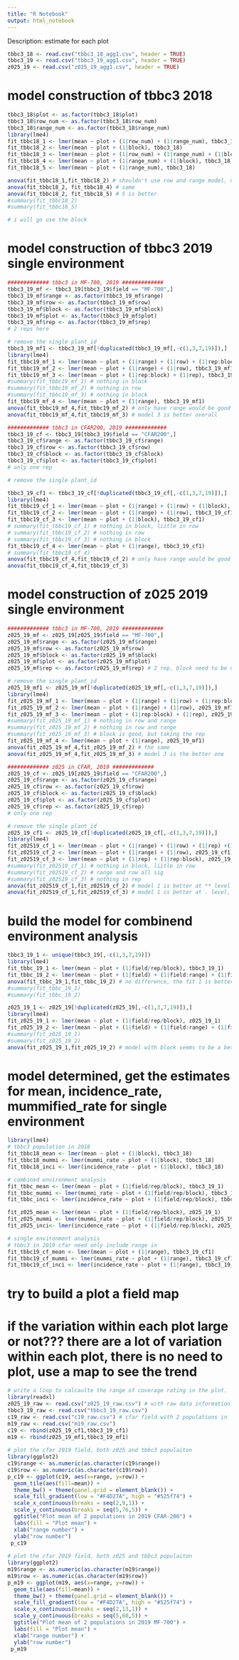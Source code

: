 ```yaml
---
title: "R Notebook"
output: html_notebook
---
```


Description: estimate for each plot 
```r
tbbc3_18 <- read.csv("tbbc3_18_agg1.csv", header = TRUE)
tbbc3_19 <- read.csv("tbbc3_19_agg1.csv", header = TRUE)
z025_19 <- read.csv("z025_19_agg1.csv", header = TRUE)
```

# model construction of tbbc3 2018
```r
tbbc3_18$plot <- as.factor(tbbc3_18$plot)
tbbc3_18$row_num <- as.factor(tbbc3_18$row_num)
tbbc3_18$range_num <- as.factor(tbbc3_18$range_num)
library(lme4)
fit_tbbc18_1 <- lmer(mean ~ plot + (1|row_num) + (1|range_num), tbbc3_18)
fit_tbbc18_2 <- lmer(mean ~ plot + (1|block), tbbc3_18)
fit_tbbc18_3 <- lmer(mean ~ plot + (1|row_num) + (1|range_num) + (1|block), tbbc3_18) # not able to converge
fit_tbbc18_4 <- lmer(mean ~ plot + (1|range_num) + (1|block), tbbc3_18)
fit_tbbc18_5 <- lmer(mean ~ plot + (1|range_num), tbbc3_18)

anova(fit_tbbc18_1,fit_tbbc18_2) # shouldn't use row and range model, not encough df
anova(fit_tbbc18_2, fit_tbbc18_4) # same
anova(fit_tbbc18_2, fit_tbbc18_5) # 5 is better
#summary(fit_tbbc18_2)
#summary(fit_tbbc18_5)

# i will go use the block 
``` 

# model construction of tbbc3 2019 single environment 
```r
############# tbbc3 in MF-700, 2019 #############
tbbc3_19_mf <- tbbc3_19[tbbc3_19$field == "MF-700",]
tbbc3_19_mf$range <- as.factor(tbbc3_19_mf$range)
tbbc3_19_mf$row <- as.factor(tbbc3_19_mf$row)
tbbc3_19_mf$block <- as.factor(tbbc3_19_mf$block)
tbbc3_19_mf$plot <- as.factor(tbbc3_19_mf$plot)
tbbc3_19_mf$rep <- as.factor(tbbc3_19_mf$rep)
# 2 reps here

# remove the single plant_id
tbbc3_19_mf1 <- tbbc3_19_mf[!duplicated(tbbc3_19_mf[,-c(1,3,7,19)]),]
library(lme4)
fit_tbbc19_mf_1 <- lmer(mean ~ plot + (1|range) + (1|row) + (1|rep:block) + (1|rep), tbbc3_19_mf1)
fit_tbbc19_mf_2 <- lmer(mean ~ plot + (1|range) + (1|row), tbbc3_19_mf1)
fit_tbbc19_mf_3 <- lmer(mean ~ plot + (1|rep:block) + (1|rep), tbbc3_19_mf1)
#summary(fit_tbbc19_mf_1) # nothing in block
#summary(fit_tbbc19_mf_2) # nothing in row
#summary(fit_tbbc19_mf_3) # nothing in block
fit_tbbc19_mf_4 <- lmer(mean ~ plot + (1|range), tbbc3_19_mf1)
anova(fit_tbbc19_mf_4,fit_tbbc19_mf_2) # only have range would be good enough
anova(fit_tbbc19_mf_4,fit_tbbc19_mf_3) # model 3 is better overall
```



```r
############# tbbc3 in CFAR200, 2019 #############
tbbc3_19_cf <- tbbc3_19[tbbc3_19$field == "CFAR200",]
tbbc3_19_cf$range <- as.factor(tbbc3_19_cf$range)
tbbc3_19_cf$row <- as.factor(tbbc3_19_cf$row)
tbbc3_19_cf$block <- as.factor(tbbc3_19_cf$block)
tbbc3_19_cf$plot <- as.factor(tbbc3_19_cf$plot) 
# only one rep 

# remove the single plant_id

tbbc3_19_cf1 <- tbbc3_19_cf[!duplicated(tbbc3_19_cf[,-c(1,3,7,19)]),]
library(lme4)
fit_tbbc19_cf_1 <- lmer(mean ~ plot + (1|range) + (1|row) + (1|block), tbbc3_19_cf1)
fit_tbbc19_cf_2 <- lmer(mean ~ plot + (1|range) + (1|row), tbbc3_19_cf1)
fit_tbbc19_cf_3 <- lmer(mean ~ plot + (1|block), tbbc3_19_cf1)
# summary(fit_tbbc19_cf_1) # nothing in block, liitle in row
# summary(fit_tbbc19_cf_2) # nothing in row
# summary(fit_tbbc19_cf_3) # nothing in block
fit_tbbc19_cf_4 <- lmer(mean ~ plot + (1|range), tbbc3_19_cf1)
# summary(fit_tbbc19_cf_4)
anova(fit_tbbc19_cf_4,fit_tbbc19_cf_2) # only have range would be good enough
anova(fit_tbbc19_cf_4,fit_tbbc19_cf_3)
```


# model construction of z025 2019 single environment 
```r
############# tbbc3 in MF-700, 2019 #############
z025_19_mf <- z025_19[z025_19$field == "MF-700",]
z025_19_mf$range <- as.factor(z025_19_mf$range)
z025_19_mf$row <- as.factor(z025_19_mf$row)
z025_19_mf$block <- as.factor(z025_19_mf$block)
z025_19_mf$plot <- as.factor(z025_19_mf$plot)
z025_19_mf$rep <- as.factor(z025_19_mf$rep) # 2 rep, block need to be nested within rep

# remove the single plant_id
z025_19_mf1 <- z025_19_mf[!duplicated(z025_19_mf[,-c(1,3,7,19)]),]
library(lme4)
fit_z025_19_mf_1 <- lmer(mean ~ plot + (1|range) + (1|row) + (1|rep:block) + (1|rep), z025_19_mf1)
fit_z025_19_mf_2 <- lmer(mean ~ plot + (1|range) + (1|row), z025_19_mf1)
fit_z025_19_mf_3 <- lmer(mean ~ plot + (1|rep:block) + (1|rep), z025_19_mf1)
#summary(fit_z025_19_mf_1) # nothing in row and range
#summary(fit_z025_19_mf_2) # nothing in row and range
#summary(fit_z025_19_mf_3) # block is good, but taking the rep
fit_z025_19_mf_4 <- lmer(mean ~ plot + (1|range), z025_19_mf1)
anova(fit_z025_19_mf_4,fit_z025_19_mf_2) # the same
anova(fit_z025_19_mf_4,fit_z025_19_mf_3) # model 3 is the better one
```


```r
############# z025 in CFAR, 2019 #############
z025_19_cf <- z025_19[z025_19$field == "CFAR200",]
z025_19_cf$range <- as.factor(z025_19_cf$range)
z025_19_cf$row <- as.factor(z025_19_cf$row)
z025_19_cf$block <- as.factor(z025_19_cf$block)
z025_19_cf$plot <- as.factor(z025_19_cf$plot) 
z025_19_cf$rep <- as.factor(z025_19_cf$rep) 
# only one rep 

# remove the single plant_id
z025_19_cf1 <- z025_19_cf[!duplicated(z025_19_cf[,-c(1,3,7,19)]),]
library(lme4)
fit_z02519_cf_1 <- lmer(mean ~ plot + (1|range) + (1|row) + (1|rep) +(1|rep:block), z025_19_cf1) # not able to converge
fit_z02519_cf_2 <- lmer(mean ~ plot + (1|range) + (1|row), z025_19_cf1)
fit_z02519_cf_3 <- lmer(mean ~ plot + (1|rep) + (1|rep:block), z025_19_cf1)
#summary(fit_z02519_cf_1) # nothing in block, liitle in row
#summary(fit_z02519_cf_2) # range and row all sig
#summary(fit_z02519_cf_3) # nothing in rep
anova(fit_z02519_cf_1,fit_z02519_cf_2) # model 1 is better at ** level
anova(fit_z02519_cf_1,fit_z02519_cf_3) # model 1 is better at . level, use model 3
```


# build the model for combinend environment analysis
```r
tbbc3_19_1 <- unique(tbbc3_19[,-c(1,3,7,19)])
library(lme4)
fit_tbbc_19_1 <- lmer(mean ~ plot + (1|field/rep/block), tbbc3_19_1)
fit_tbbc_19_2 <- lmer(mean ~ plot + (1|field) + (1|field:range) + (1|field:row), tbbc3_19_1)
anova(fit_tbbc_19_1,fit_tbbc_19_2) # no difference, the fit 1 is better
#summary(fit_tbbc_19_1)
#summary(fit_tbbc_19_2)

z025_19_1 <- z025_19[!duplicated(z025_19[,-c(1,3,7,19)]),]
library(lme4)
fit_z025_19_1 <- lmer(mean ~ plot + (1|field/rep/block), z025_19_1)
fit_z025_19_2 <- lmer(mean ~ plot + (1|field) + (1|field:range) + (1|field:row), z025_19_1)
#summary(fit_z025_19_1)
#summary(fit_z025_19_2)
anova(fit_z025_19_1,fit_z025_19_2) # model with block seems to be a better one
```



# model determined, get the estimates for mean, incidence_rate, mummified_rate for single environment
```r
library(lme4)
# tbbc3 population in 2018
fit_tbbc18_mean <- lmer(mean ~ plot + (1|block), tbbc3_18)
fit_tbbc18_mummi <- lmer(mummi_rate ~ plot + (1|block), tbbc3_18)
fit_tbbc18_inci <- lmer(incidence_rate ~ plot + (1|block), tbbc3_18)

# combined environment analysis
fit_tbbc_mean <- lmer(mean ~ plot + (1|field/rep/block), tbbc3_19_1)
fit_tbbc_mummi <- lmer(mummi_rate ~ plot + (1|field/rep/block), tbbc3_19_1)
fit_tbbc_inci <- lmer(incidence_rate ~ plot + (1|field/rep/block), tbbc3_19_1)

fit_z025_mean <- lmer(mean ~ plot + (1|field/rep/block), z025_19_1)
fit_z025_mummi <- lmer(mummi_rate ~ plot + (1|field/rep/block), z025_19_1)
fit_z025_inci<- lmer(incidence_rate ~ plot + (1|field/rep/block), z025_19_1)

# single environment analysis
# tbbc3 in 2019 cfar need only include range in 
fit_tbbc19_cf_mean <- lmer(mean ~ plot + (1|range), tbbc3_19_cf1)
fit_tbbc19_cf_mummi <- lmer(mummi_rate ~ plot + (1|range), tbbc3_19_cf1) # my gut feeling is that mummified rate is not a good indicate here
fit_tbbc19_cf_inci <- lmer(incidence_rate ~ plot + (1|range), tbbc3_19_cf1)


```

# try to build a plot a field map
# if the variation within each plot large or not???  there are a lot of variation within each plot, there is no need to plot, use a map to see the trend
```r
# write a loop to calcaulte the range of coverage rating in the plot. 
library(readxl)
z025_19_raw <- read.csv("z025_19_raw.csv") # with raw data information for a population with 2 differnt fields
tbbc3_19_raw <- read.csv("tbbc3_19_raw.csv") 
c19_raw <- read.csv("c19_raw.csv") # cfar field with 2 populations in
m19_raw <- read.csv("m19_raw.csv")
c19 <- rbind(z025_19_cf1,tbbc3_19_cf1)
m19 <- rbind(z025_19_mf1,tbbc3_19_mf1)
 
# plot the cfar 2019 field, both z025 and tbbc3 populaiton
library(ggplot2)
c19$range <- as.numeric(as.character(c19$range))
c19$row <- as.numeric(as.character(c19$row))
p_c19 <- ggplot(c19, aes(x=range, y=row)) + 
  geom_tile(aes(fill=mean)) +
  theme_bw() + theme(panel.grid = element_blank()) +
  scale_fill_gradient(low = "#F4D27A", high = "#525f74") + 
  scale_x_continuous(breaks = seq(2,9,1)) +
  scale_y_continuous(breaks = seq(5,76,5)) +
  ggtitle("Plot mean of 2 populations in 2019 CFAR-200") +
  labs(fill = "Plot mean") + 
  xlab("range number") + 
  ylab("row number") 
 p_c19 
 
# plot the cfar 2019 field, both z025 and tbbc3 populaiton
library(ggplot2)
m19$range <- as.numeric(as.character(m19$range))
m19$row <- as.numeric(as.character(m19$row))
p_m19 <- ggplot(m19, aes(x=range, y=row)) + 
  geom_tile(aes(fill=mean)) +
  theme_bw() + theme(panel.grid = element_blank()) +
  scale_fill_gradient(low = "#F4D27A", high = "#525f74") + 
  scale_x_continuous(breaks = seq(2,13,1)) +
  scale_y_continuous(breaks = seq(5,60,5)) +
  ggtitle("Plot mean of 2 populations in 2019 MF-700") +
  labs(fill = "Plot mean") + 
  xlab("range number") + 
  ylab("row number") 
 p_m19 
```

```r

```

